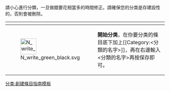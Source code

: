 {{shortcut|WP:WIZGO}}
請小心進行分類，一旦做錯要花相當多的時間修正。請確保您的分类是存建設性的，否則會被刪除。
{| width="100%"
! colspan="2"|
! style="background-color:#eeeeff;" | 下一步
|-
| [[File:N write green black.svg|50px|link=]]
| '''開始分类'''，在你要分类的條目底下加上<nowiki>[[Category:<分類的名字>]]</nowiki>，再在右邊輸入<分類的名字>再按保存即可。
| style="background-color:#eeeeff;" | <InputBox>
type=create
preload=Category:
default=Category:<分類的名字>
buttonlabel=直接建立分類
bgcolor=#eeeeff
</InputBox>
|}
<noinclude>[[分类:創建條目指南模板]]</noinclude>